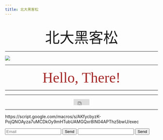 ```yaml
---
title: 北大黑客松
---
```


<br>
<center><font size="10" >北大黑客松 </font></center>
___

<img src="https://www.opservices.com.br/wp-content/uploads/2017/01/Hackathon.png">

___

<center><font size="10" color="brown" font face="Nanum Pen Script">Hello, There!</font></center>

___

___






<center>
<iframe src="https://www.facebook.com/plugins/share_button.php?href=https%3A%2F%2Ftimihsun.github.io%2F108-1-emajor%2F&layout=button&size=small&width=52&height=20&appId" width="52" height="20" style="border:none;overflow:hidden" scrolling="no" frameborder="0" allowTransparency="true" allow="encrypted-media"></iframe>
</center>



<div class="line-it-button" data-lang="en" data-type="share-a" data-ver="3" data-url="https://timihsun.github.io/108-1-emajor/index.html" data-color="default" data-size="small" data-count="false" style="display: none;"></div>

<center>

<script src="https://d.line-scdn.net/r/web/social-plugin/js/thirdparty/loader.min.js" async="async" defer="defer"></script>

</center>

___

https://script.google.com/macros/s/AKfycbyzK-PojQNOAyza7uMCDkOy9mHTubUAMGQxr8IN04APThz5bwU/exec


<form name="submit-to-google-sheet">
  <input name="email" type="email" placeholder="Email" required>
  <button type="submit">Send</button>
  <input name="name" required>
  <button type="submit">Send</button>
</form>

<script>
  const scriptURL = 'https://script.google.com/macros/s/AKfycbyzK-PojQNOAyza7uMCDkOy9mHTubUAMGQxr8IN04APThz5bwU/exec'
  const form = document.forms['submit-to-google-sheet']

  form.addEventListener('submit', e => {
    e.preventDefault()
    fetch(scriptURL, { method: 'POST', body: new FormData(form)})
      .then(response => console.log('Success!', response))
      .catch(error => console.error('Error!', error.message))
  })
</script>